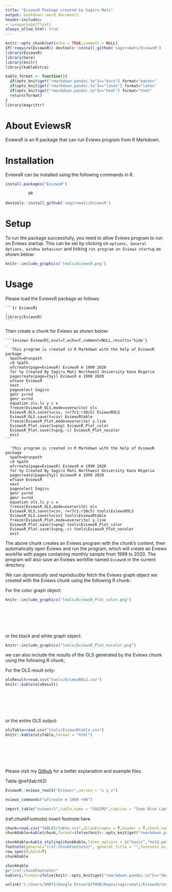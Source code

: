 ```yaml
---
title: "EviewsR Package created by Sagiru Mati"
output: bookdown::word_document2
header-includes:
- \usepackage{float}
always_allow_html: true
---
```


```r
knitr::opts_chunk$set(echo = TRUE,comment = NULL)
if(!require(EviewsR)) devtools::install_github('sagirumati/EviewsR')
library(EviewsR)
library(here)
library(knitr)
library(kableExtra)

kable_format <- function(){
  if(opts_knit$get("rmarkdown.pandoc.to")=="docx") format="pandoc"
  if(opts_knit$get("rmarkdown.pandoc.to")=="latex") format="latex"
  if(opts_knit$get("rmarkdown.pandoc.to")=="html") format="html"
  return(format)
}
library(magrittr)
```



# About EviewsR

EviewsR is an R package that can run Eviews program from R Markdown. 


# Installation

EviewsR can be installed using the following commands in R.

```r
install.packages("EviewsR")

          OR
          
devtools::install_github('sagirumati/EviewsR')
```



# Setup

To run the package successfully, you need to allow Eviews program to run on Eviews startup. This can be set by clicking on `options, General Options, window behaviour`  and ticking `run program on Eviews startup` as shown below:

```r
knitr::include_graphics('tools/EviewsR.png')

```

# Usage

Please load the EviewsR package as follows: 

````
```{r EviewsR}                                                                .
library(EviewsR)
```
````


Then create a chunk for Eviews as shown below:

````` 
```{eviews EviewsR1,eval=T,echo=T,comment=NULL,results='hide'}                .
  'This program is created in R Markdown with the help of EviewsR package
  %path=@runpath
  cd %path
  wfcreate(page=EviewsR) EviewsR m 1999 2020
  for %y Created By Sagiru Mati Northwest University Kano Nigeria
  pagecreate(page={%y}) EviewsR m 1999 2020
  wfsave EviewsR
  next
  pageselect Sagiru
  genr y=rnd
  genr x=rnd
  equation ols.ls y c x
  freeze(EviewsR_OLS,mode=overwrite) ols
  EviewsR_OLS.save(t=csv, r=r7c1:r10c5) EviewsROLS
  EviewsR_OLS.save(t=csv) EviewsRtable
  freeze(EviewsR_Plot,mode=overwrite) y.line
  EviewsR_Plot.save(t=png) EviewsR_Plot_color
  EviewsR_Plot.save(t=png,-c) EviewsR_Plot_nocolor
  exit
```  
`````

```eviews
  'This program is created in R Markdown with the help of EviewsR package
  %path=@runpath
  cd %path
  wfcreate(page=EviewsR) EviewsR m 1999 2020
  for %y Created By Sagiru Mati Northwest University Kano Nigeria
  pagecreate(page={%y}) EviewsR m 1999 2020
  wfsave EviewsR
  next
  pageselect Sagiru
  genr y=rnd
  genr x=rnd
  equation ols.ls y c x
  freeze(EviewsR_OLS,mode=overwrite) ols
  EviewsR_OLS.save(t=csv, r=r7c1:r10c5) tools\EviewsROLS
  EviewsR_OLS.save(t=csv) tools\EviewsRtable
  freeze(EviewsR_Plot,mode=overwrite) y.line
  EviewsR_Plot.save(t=png) tools\EviewsR_Plot_color
  EviewsR_Plot.save(t=png,-c) tools\EviewsR_Plot_nocolor
  exit
```  


The above chunk creates an Eviews program with the chunk's content, then automatically open Eviews and run the program, which will create an Eviews workfile with pages containing monthly sample from 1999 to 2020. The program will also save an Eviews workfile named `EviewsR` in the current directory.

We can *dynamically and reproducibly* fetch the Eviews graph object we created with the Eviews chunk using the following R chunk: 

For the color graph object:

```r
knitr::include_graphics("tools/EviewsR_Plot_color.png")

```


<br><br><br><br>

or the black and white graph object:

```r
knitr::include_graphics("tools/EviewsR_Plot_nocolor.png")

```


we can also include the results of the OLS generated by the Eviews chunk using the following R chunk;

For the OLS result only:

```r
olsResult=read.csv("tools/EviewsROLS.csv")
knitr::kable(olsResult)
```

<br><br><br><br>

or the entire OLS output:

```r
olsTable=read.csv("tools/EviewsRtable.csv")
knitr::kable(olsTable,format = "html")
```




<br><br><br><br>


Please visit my [Github](https://github.com/sagirumati/EviewsR/tree/master/example) for a better explanation and example files.


Table \@ref(tab:ttt2) 

```r
EviewsR::eviews_rwalk("Eviewsr",series = "x y z")
```


```r
eviews_commands("wfcreate m 1990 +90")
```

```r
import_table("eviewsr1",table_name = "SAGIRU",caption = "Some Nice Caption",digits = 2)
```















(ref:chunkFootnote) insert footnote here
```r
chunk=read.csv("TABLES/table.csv",allowEscapes = T,header = T,check.names = FALSE,colClasses = "character")
chunkKable=kable(chunk,format=ifelse(knitr::opts_knit$get("rmarkdown.pandoc.to")=="docx","pandoc","latex"),booktabs=T,caption="caption",escape=F,linesep="")
```







```r
chunkKable=kable_styling(chunkKable,latex_options = c("basic","hold_positon","scale_down")) %>%
footnote(general="(ref:chunkFootnote)", general_title = "",footnote_as_chunk=T,threeparttable=T,escape=F) %>%
row_spec(0,bold=T)
chunkKable
```

```r
chunkKable
y="(ref:chunkFootnote)"
kable(y,format=ifelse(knitr::opts_knit$get("rmarkdown.pandoc.to")=="docx","pandoc","latex"),booktabs=T,escape=F,col.names = NULL,linesep="")
```

```r
unlink("C:/Users/SMATI/Google Drive/GITHUB/Repos/sagirumati/EviewsR/inst/examples/sagiru.csv",recursive = T,force = T)

```

